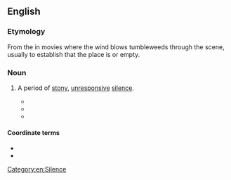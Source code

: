 ==English==

===Etymology===
From the {{l|en|motif}} in {{l|en|western}} movies where the wind blows tumbleweeds through the scene, usually to establish that the place is {{l|en|desolate}} or empty.

===Noun===
{{en-noun}}

# {{lb|en|British|figuratively|broadcasting}} A period of [[stony]], [[unresponsive]] [[silence]].
#* {{quote-journal
|lang=en
|date=July 14th, 2004
|author=Laura Davis
|title=Arts Diary: STAGE QUIZ
|work=Daily Post
|location=Liverpool, England
|url=http://www.highbeam.com/doc/1G1-119259724.html
|passage=…real life television news quizzes have the benefit of careful editing to remove the '''tumbleweed moments'''.}}
#* {{quote-book
|lang=en
|date=April 1st, 2005
|author=Trevor Wright
|title=How to Be a Brilliant English Teacher
|page=78
|publisher=Routledge
|ISBN=978-0415332460
|passage=When you’re wondering if they might just sit there self-consciously not saying anything (a '''tumbleweed moment''') you need to get away from the centre-front, start moving around.}}
#* {{quote-journal
|lang=en
|date=December 19th, 2005
|author=Robert Stansfield
|title=Gimp ad to shame litter louts
|work=The Mirror
|location=London, England
|passage=Peter Gibson, of Keep Britain Tidy, said: “in a world of daft pranks, we want littering to be that '''tumbleweed moment''', the joke that falls flat on its face.”}}
#: {{syn|en|dead air}}

====Coordinate terms====
* {{l|en|crickets}}
* {{l|en|deafening silence}}

[[Category:en:Silence]]